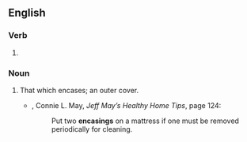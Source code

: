 ==English==

===Verb===
{{head|en|verb form}}

# {{present participle of|en|encase|nocat=1}}

===Noun===
{{en-noun}}

# That which encases; an outer cover.
#* {{rfdatek|en|Jeffrey C. May}}, Connie L. May, ''Jeff May’s Healthy Home Tips'', page 124:
#*: Put two '''encasings''' on a mattress if one must be removed periodically for cleaning.